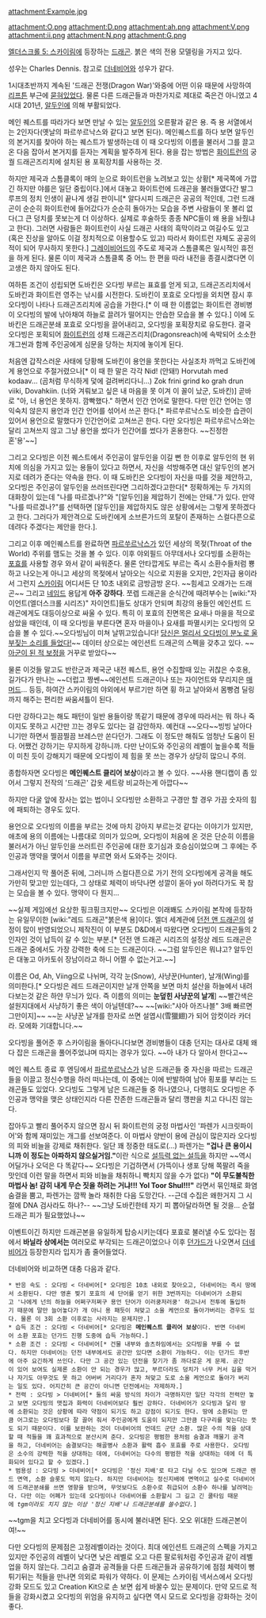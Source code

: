 attachment:Example.jpg

attachment:O.png attachment:D.png attachment:ah.png attachment:V.png attachment:ii.png attachment:N.png attachment:G.png

[[엘더스크롤 5: 스카이림]]에 등장하는 [[드래곤(엘더스크롤 시리즈)|드래곤]]. 붉은 색의 전용 모델링을 가지고 있다.

성우는 Charles Dennis. 참고로 [[더네비어]]와 성우가 같다. 

1시대초반까지 계속된 '드래곤 전쟁(Dragon War)'와중에 어떤 이유 때문에 사망하여 [[리프튼]] 부근에 [http://uesp.net/wiki/Lore:Atlas_of_Dragons 묻혀있었다]. 물론 다른 드래곤들과 마찬가지로 제대로 죽은건 아니였고 4시대 201년, [[알두인]]에 의해 부활되었다.

메인 퀘스트를 따라가다 보면 만날 수 있는 [[알두인]]의 오른팔과 같은 용. 즉 용 서열에서는 2인자다(옛날의 파르쑤르낙스와 같다고 보면 된다). 메인퀘스트를 하다 보면 알두인의 본거지를 찾아야 하는 퀘스트가 발생하는데 이 때 오다빙의 이름을 불러서 그를 끌고 온 다음 잡아서 본거지를 듣자는 계획을 발주하게 된다. 용을 잡는 방법은 [[화이트런]]의 궁궐 드래곤즈리치에 설치된 용 포획장치를 사용하는 것.

하지만 제국과 스톰클록이 매의 눈으로 화이트런을 노려보고 있는 상황[* 제국쪽에 가깝긴 하지만 야를은 일단 중립이다.]에서 대놓고 화이트런에 드래곤을 불러들였다간 발그루프의 정치 인생이 끝나게 생길 판이니[* 알다시피 드래곤은 공공의 적인데, 그런 드래곤이 순순히 화이트런에 들어갔다가 순순히 돌아가는 모습을 주변 사람들이 못 볼리 없다(그 큰 덩치를 못보는게 더 이상하다. 실제로 후술하듯 종종 NPC들이 왜 용을 놔줬냐고 한다). 그러면 사람들은 화이트런이 사실 드래곤 사태의 흑막이라고 여길수도 있고(혹은 진상을 알아도 이걸 정치적으로 이용할수도 있고) 따라서 화이트런 자체도 공공의 적이 되어 무사하지 못한다.] [[그레이비어드]]의 주도로 제국과 스톰클록은 일시적인 휴전을 하게 된다. 물론 이미 제국과 스톰클록 중 어느 한 편을 따라 내전을 종결시켰다면 이 고생은 하지 않아도 된다.

여하튼 조건이 성립되면 도바킨은 오다빙 부르는 표효를 얻게 되고, 드래곤즈리치에서 도바킨과 화이트런 영주는 낚시를 시전한다. 도바킨이 포효로 오다빙을 외치면 잠시 후 오다빙이 나타나 드래곤즈리치에 공습을 가한다.[* 이 때 한 이름없는 화이트런 경비병이 오다빙의 발에 낚아채여 하늘로 끌려가 떨어지는 안습한 모습을 볼 수 있다.] 이에 도바킨은 드래곤분쇄 포효로 오다빙을 끌어내리고, 오다빙을 포획장치로 유도한다. 결국 오다빙은 포획되어 [[화이트런]]의 성채 드래곤즈리치(Dragonsreach)에 속박되어 소소한 개그씬과 함께 주인공에게 심문을 당하는 처지에 놓이게 된다.

처음엔 갑작스러운 사태에 당황해 도바킨이 용언을 못한다는 사실조차 까먹고 도바킨에게 용언으로 주절거렸으나[* 이 때 한 말은 각각 Nid! (안돼!) Horvutah med kodaav... (곰처럼 무식하게 덫에 걸려버리다니...) Zok frini grind ko grah drun viiki, Dovahkiin. (너와 겨뤄보고 싶은 내 마음을 못 이겨 이 꼴이 났군, 도바킨)] 곧바로 "아, 너 용언은 못하지. 깜빡했다." 하면서 인간 언어로 말한다. 다만 인간 언어는 영 익숙치 않은지 용언과 인간 언어를 섞어서 쓰곤 한다.[* 파르쑤르낙스도 비슷한 습관이 있어서 용언으로 말했다가 인간언어로 고쳐쓰곤 한다. 다만 오다빙은 파르쑤르낙스와는 달리 고쳐쓰지 않고 그냥 용언을 썼다가 인간어를 썼다가 혼용한다. ~~진정한 혼'용'~~]

그리고 오다빙은 이전 퀘스트에서 주인공이 알두인을 이길 뻔 한 이후로 알두인의 현 위치에 의심을 가지고 있는 용들이 있다고 하면서, 자신을 석방해주면 대신 알두인의 본거지로 데려가 준다는 약속을 한다. 이 때 도바킨은 오다빙이 자신을 따를 것을 제안하고, 오다빙은 주인공이 알두인을 쓰러뜨린다면 그리하겠다고한다[* 정확하게는 두 가지의 대화창이 있는데 "나를 따르겠나?"와 "[알두인]을 제압하기 전에는 안돼."가 있다. 만약 "나를 따르겠나?"를 선택하면 [알두인]을 제압하지도 않은 상황에서는 그렇게 못하겠다고 한다. 그러다가 제안격으로 도바킨에게 소브른가드의 포탈이 존재하는 스컬다픈으로 데려다 주겠다는 제안을 한다.].

그리고 이후 메인퀘스트를 완료하면 [[파르쑤르낙스]]가 있던 세상의 목젖(Throat of the World) 주위를 맴도는 것을 볼 수 있다. 이후 야외필드 아무데서나 오다빙를 소환하는 [[포효]]를 사용할 경우 와서 같이 싸워준다. 물론 안타깝게도 부르는 즉시 소환수들처럼 뿅 하고 나오는게 아니고 세상의 목젖에서 날아오는 식으로 지원을 오지만, 2인자급 용이라서 그런지 [[스카이림]] 어디서든 단 10초 내외로 금방금방 온다. ~~힘세고 오래가는 드래곤~~ 그리고 [[네임드]] 용답게 '''아주 강하다'''. 쪼렙 드래곤을 순식간에 때려부수는 [wiki:"자이언트(엘더스크롤 시리즈)" 자이언트]들도 상대가 안되며 최강의 용들인 에인션트 드래곤에게도 대등이상으로 싸울 수 있다. 특히 이 포효의 진면목은 요새나 마을을 적으로 삼았을 때인데, 이 때 오다빙을 부른다면 혼자 마을이나 요새를 파멸시키는 오다빙의 모습을 볼 수 있다.~~오다빙님이 미쳐 날뛰고있습니다! [[민달팽이|당신은 멀리서 오다빙이 분노로 울부짖는 소리를 들었다!]]~~ 데이터 상으로는 에인션트 드래곤의 스펙을 갖추고 있다. ~~[[아군이 된 적 보정]]을 거꾸로 받았다~~

물론 이것들 말고도 반란군과 제국군 내전 퀘스트, 용언 수집할때 있는 귀찮은 수호용, 길가다가 만나는 ~~더럽고 짱쎈~~에인션트 드래곤이나 또는 자이언트와 무리지은 [[매머드]]… 등등, 하여간 스카이림의 야외에서 부르기만 하면 휭 하고 날아와서 몸빵겸 딜링까지 해주는 편리한 싸움셔틀이 된다.

다만 강하다고는 해도 패턴이 일반 용들이랑 똑같기 때문에 경우에 따라서는 뭐 하나 죽이지도 못하고 시간만 끄는 경우도 있다는 걸 감안하자. 예컨대 ~~오다~~빙빙 날아다니기만 하면서 찔끔찔끔 브레스만 쏜다던가. 그래도 이 정도만 해줘도 엄청난 도움이 된다. 어쨌건 강하기는 무지하게 강하니까. 다만 난이도와 주인공의 레벨이 높을수록 적들이 미친 듯이 강해지기 때문에 오다빙이 제 힘을 못 쓰는 경우가 상당히 많으니 주의.

종합하자면 오다빙은 '''메인퀘스트 클리어 보상'''이라고 볼 수 있다. ~~사용 핸디캡이 좀 있어서 그렇지 전작의 '드래곤' 갑옷 세트랑 비교하는게 아깝다~~

하지만 다굴 앞에 장사는 없는 법이니 오다빙만 소환하고 구경만 할 경우 가끔 숫자의 힘에 패퇴하는 경우도 있다.

용언으로 오다빙의 이름을 부르는 것에 마치 강아지 부르는것 같다는 이야기가 있지만, 애초에 용의 이름에는 나름대로 의미가 있으며, 오다빙이 처음에 온 것은 단순히 이름을 불러서가 아닌 알두인을 쓰러트린 주인공에 대한 호기심과 호승심이었으며 그 후에는 주인공과 맹약을 맺어서 이름을 부르면 와서 도와주는 것이다.

그래서인지 막 풀어준 뒤에, 그러니까 스컬다픈으로 가기 전의 오다빙에게 공격을 해도 가만히 맞고만 있는데다, 그 상태로 체력이 바닥나면 성깔이 돋아 yol 하려다가도 꾹 참는 모습을 볼 수 있다. 맹약이 다 뭔지...

~~실제 게임에선 요상한 핑크핑크지만~~ 오다빙은 이래봬도 스카이림 본작에 등장하는 유일무이한 [wiki:"레드 드래곤"붉은색 용]이다. 엘더 세계관에 [[던전 앤 드래곤]]의 설정이 많이 반영되었으니 제작진이 이 부분도 D&D에서 따왔다면 오다빙이 드래곤들의 2인자인 것이 납득이 갈 수 있는 부분.[* 던전 앤 드래곤 시리즈의 설정상 레드 드래곤은 드래곤 중에서도 가장 강력한 축에 드는 드래곤이다. ~~그럼 알두인은 뭐냐고? 알두인은 대놓고 아카토쉬 장남이라고 하니 어쩔 수 없는거고.~~]

이름은 Od, Ah, Viing으로 나뉘며, 각각 눈(Snow), 사냥꾼(Hunter), 날개(Wing)를 의미한다.[* 오다빙은 레드 드래곤이지만 날개 안쪽을 보면 마치 설산을 하늘에서 내려다보는것 같은 하얀 무늬가 있다. 즉 이름의 의미는 '''눈덮힌 사냥꾼의 날개'''] ~~빨간색은 설원지대에서 사냥하기 좋은 색이 아닐텐데?~~ ~~[wiki:"샤아 아즈나블" 3배 빠르면 그만이지]~~ ~~눈 사냥꾼 날개를 한자로 쓰면 설엽시(雪獵翅)가 되어 암컷이라 카더라. 모에화 기대합니다.~~

오다빙을 풀어준 후 스카이림을 돌아다니다보면 경비병들이 대충 던지는 대사로 대체 왜 다 잡은 드래곤을 풀어주었냐며 따지는 경우가 있다. ~~아 내가 다 알아서 한다고~~

메인 퀘스트 종료 후 엔딩에서 [[파르쑤르낙스]]가 남은 드래곤들 중 자신을 따르는 드래곤들을 이끌고 정신수행을 하러 떠나는데, 이 중에는 이에 반발하여 남아 횡포를 부리는 드래곤들도 있었다. 오다빙도 그렇게 남은 드래곤들 중 하나였으나, 다행히도 오다빙은 주인공과 맹약을 맺은 상태인지라 다른 잔존한 드래곤들과 달리 깽판을 치고 다니진 않는다. 

잡아두고 빨리 풀어주지 않으면 잠시 뒤 화이트런의 궁정 마법사인 '파렌가 시크릿파이어'와 함께 재미있는 개그를 선보여준다. 이 마법사 양반이 용에 관심이 많은지라 오다빙의 피와 비늘을 강제로 채취한다. 일단 꽤 정중한 태도로(…) 파렌가는 '''"겁나 큰 용이시니까 이 정도는 아파하지 않으실거임."'''이란 식으로 [[설득력 없는 설득을 하는 사람이 있습니다|설득력 없는 설득]]을 하지만 ~~역시 어딜가나 오덕은 다 똑같다~~ 오다빙은 기겁하면서 (가뜩이나 생포 당해 쪽팔려 죽을 맛인데 이런 말을 하면서 피와 비늘을 채취하니 빡치지 않을 수가 없다) '''"이 무도불칙한 마법사 놈! 감히 내게 무슨 짓을 하려는 거냐!!! Yol Toor Shul!!!"''' 라면서 묶인채로 화염 숨결을 뿜고, 파렌가는 깜짝 놀라 채취한 다음 도망간다. --근데 수집은 왜한거지 그 시절에 DNA 검사라도 하나?-- ~~그냥 도바킨한테 자기 피 뽑아달라하면 될 것을... 순혈 드래곤 피가 필요했었나~~

이벤트이긴 하지만 드래곤본을 유일하게 탑승시키는데다 포효로 불러낼 수도 있다는 점에서 '''바닐라 상에서는''' 여러모로 부각되는 드래곤이었으나 이후 [[던가드]]가 나오면서 [[더네비어]]가 등장한지라 입지가 좀 줄어들었다.
 
더네비어와 비교하면 대충 다음과 같다.

 * 반응 속도 : 오다빙 < 더네비어[* 오다빙은 10초 내외로 찾아오고, 더네비어는 즉시 땅에서 소환된다. 다만 영혼 찢기 포효의 세 단어를 얻기 위한 3번까지는 더네비어가 소환되고 '나에게 넌의 하늘을 어쩌구저쩌구 용언 단어가 이러쿵저러쿵' 하고나서 전투에 돌입하기 때문에 말만 늘어놓다가 개 아니 용 패듯이 쳐맞고 소울 케언으로 돌아가버리는 경우도 있다. 물론 이 3회 소환 이후로는 사라지는 문제지만.]
 * 습득 조건 : 오다빙 < 더네비어[* 오다빙은 '''메인퀘스트 클리어 보상'''이다. 반면 더네비어 소환 포효는 던가드 진행 도중에 습득 가능하다.]
 * 소환 조건 : 오다빙 < 더네비어[* 건물 내부와 솔츠하임에서는 오다빙을 부를 수 없다. 하지만 더네비어는 던전 내부에서도 공간만 있다면 소환이 가능하다. 이는 던가드 후반에 아주 요긴하게 쓰인다. 다만 그 공간 있는 던전을 찾기가 좀 까다로운 게 문제. 공간이 있어 보여도 실제론 소환이 안 되는 경우가 많고, 부르더라도 덩치가 너무 커서 길을 막거나 자기도 아무것도 못 하고 어버버 거리다가 혼자 쳐맞고 도로 소울 케언으로 돌아가 버리는 일도 있다. 어지간히 큰 공간이 아니면 던전에서는 자제하자.]
 * 전력 : 오다빙 > 더네비어[* 둘의 싸움 방식의 차이가 극명하지만 일단 각각의 전력만 놓고 보면 오다빙의 맷집과 화력이 더네비어보다 훨씬 강하다. 더네비어가 오다빙과 달리 땅에 소환되는 것은 상황에 따라 약점이 되기도 하고 강점이 되기도 한다. 땅에 소환되는 만큼 어그로는 오다빙보다 잘 끌어 줘서 주인공에게 도움이 되지만 그만큼 다구리를 맞는다는 뜻도 되기 때문이다. 이를 보완하는 것이 더네비어의 언데드 군단 소환. 많은 수의 적을 상대할 때 적들을 꽤 효과적으로 분산시켜 준다. 오다빙은 평범한 용처럼 숨결과 깨물기 공격을 하고, 더네비어는 숨결보다는 해골병사 소환과 활력 흡수 포효를 주로 사용한다. 오다빙은 소수의 강력한 적을 상대하는 데에, 더네비어는 다수의 평범한 적을 상대하는 데에 더 특화되어 있다고 할 수 있겠다.]
 * 범용성 : 오다빙 > 더네비어[* 오다빙은 '정신 지배'로 타고 다닐 수도 있으며 드래곤 렌드 면역, 소환 슬롯도 먹지 않는다. 하지만 더네비어는 정신지배에 면역이고 실수로 더네비어에 드래곤분쇄를 쓰면 영향을 받으며, 무엇보다도 소환수로 취급되어 소환수 하나를 날려먹는다. 다만 이는 어폐가 있는데 오다빙이나 더네비어를 소환할시 그 길고 긴 쿨타임 때문에 ''tgm이라도 치지 않는 이상 '정신 지배'나 드래곤분쇄를 쓸수없다.'']

~~tgm을 치고 오다빙과 더네비어를 동시에 불러내면 된다. 오오 위대한 드래곤본이여!~~

다만 오다빙의 문제점은 고정레벨이라는 것이다. 최대 에인션트 드래곤의 스펙을 가지고 있지만 주인공의 레벨이 낮다면 낮은 레벨로 오고 다른 팔로워처럼 주인공과 같이 레벨업을 하지 않는다. 그리고 숨결과 공격들을 다른 드래곤들과 공유하기에 점점 체력이 뻥튀기뒤는 적들을 만나면 의외로 파워가 약하다. 이 문제는 스카이림 넥서스에서 오다빙 강화 모드도 있고 Creation Kit으로 손 보면 쉽게 바꿀수 있는 문제이다. 만약 모드로 적들을 강화시켰고 오다빙의 위엄을 유지하고 싶다면 역시 모드로 오다빙을 강화하는 것이 좋다.
